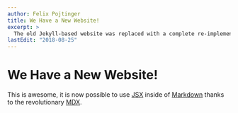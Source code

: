```yaml
---
author: Felix Pojtinger
title: We Have a New Website!
excerpt: >
  The old Jekyll-based website was replaced with a complete re-implementation based on Gatsby.
lastEdit: "2018-08-25"
---
```


# We Have a New Website!

This is awesome, it is now possible to use [JSX](https://reactjs.org/docs/introducing-jsx.html) inside of [Markdown](https://daringfireball.net/projects/markdown/) thanks to the revolutionary [MDX](https://mdxjs.com/).
